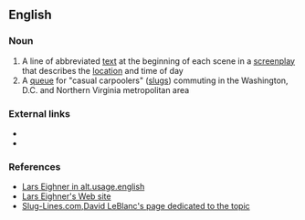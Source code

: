 ==English==

===Noun===
{{en-noun|head=[[slug]] [[line]]}}

{{examples-right|examples=·EXT. BRIDGE NIGHT (an exterior location, on a bridge at night)|sense=abbreviated text}}
# A line of abbreviated [[text]] at the beginning of each scene in a [[screenplay]] that describes the [[location]] and time of day
# A [[queue]] for "casual carpoolers" ([[Slugging|slugs]]) commuting in the Washington, D.C. and Northern Virginia metropolitan area

===External links===
*{{pedialite|screenplay slug line}}
*{{pedialite|Slugging}}

===References===
*[http://groups.google.com/group/alt.usage.english/msg/2b99238b65ca0ab3 Lars Eighner in alt.usage.english]
*[http://www.larseighner.com/workshop/faq/qa010500.html Lars Eighner's Web site]
*[http://www.slug-lines.com/ Slug-Lines.com,David LeBlanc's page dedicated to the topic]